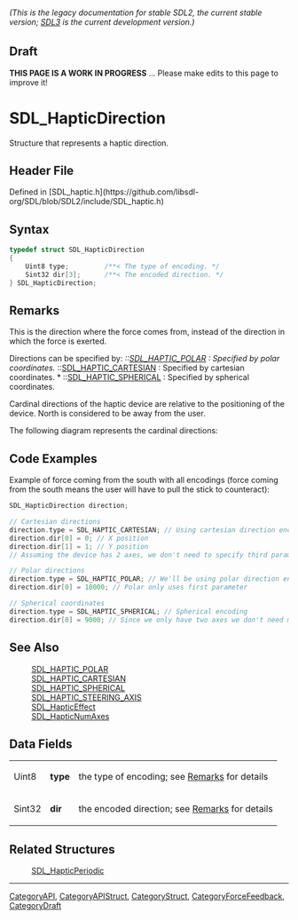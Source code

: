 ====== (This is the legacy documentation for stable SDL2, the current stable version; [https://wiki.libsdl.org/SDL3/ SDL3] is the current development version.) ======

== Draft ==

'''THIS PAGE IS A WORK IN PROGRESS''' ... Please make edits to this page to improve it!
= SDL_HapticDirection =

Structure that represents a haptic direction.

== Header File ==

Defined in [SDL_haptic.h](https://github.com/libsdl-org/SDL/blob/SDL2/include/SDL_haptic.h)

== Syntax ==

<syntaxhighlight lang='c'>
typedef struct SDL_HapticDirection
{
    Uint8 type;         /**< The type of encoding. */
    Sint32 dir[3];      /**< The encoded direction. */
} SDL_HapticDirection;</syntaxhighlight>

== Remarks ==

This is the direction where the force comes from, instead of the direction
in which the force is exerted.

Directions can be specified by: '' ::[[SDL_HAPTIC_POLAR]] : Specified by
polar coordinates. '' ::[[SDL_HAPTIC_CARTESIAN]] : Specified by cartesian
coordinates. * ::[[SDL_HAPTIC_SPHERICAL]] : Specified by spherical
coordinates.

Cardinal directions of the haptic device are relative to the positioning of
the device. North is considered to be away from the user.

The following diagram represents the cardinal directions:

== Code Examples ==

Example of force coming from the south with all encodings (force coming from the south means the user will have to pull the stick to counteract):
<syntaxhighlight lang='c++'>
SDL_HapticDirection direction;

// Cartesian directions
direction.type = SDL_HAPTIC_CARTESIAN; // Using cartesian direction encoding.
direction.dir[0] = 0; // X position
direction.dir[1] = 1; // Y position
// Assuming the device has 2 axes, we don't need to specify third parameter.

// Polar directions
direction.type = SDL_HAPTIC_POLAR; // We'll be using polar direction encoding.
direction.dir[0] = 18000; // Polar only uses first parameter

// Spherical coordinates
direction.type = SDL_HAPTIC_SPHERICAL; // Spherical encoding
direction.dir[0] = 9000; // Since we only have two axes we don't need more parameters.
</syntaxhighlight>

== See Also ==

:[[SDL_HAPTIC_POLAR]]
:[[SDL_HAPTIC_CARTESIAN]]
:[[SDL_HAPTIC_SPHERICAL]]
:[[SDL_HAPTIC_STEERING_AXIS]]
:[[SDL_HapticEffect]]
:[[SDL_HapticNumAxes]]


== Data Fields ==

{|
|Uint8
|'''type'''
|the type of encoding; see [[#type|Remarks]] for details
|-
|Sint32
|'''dir'''
|the encoded direction; see [[#type|Remarks]] for details
|}
<!-- <span style="color: green;">There was a [3] attached to '''dir''' but I thought I remembered that we aren't including those details here.  Is that right or should I put it back in because it's important?</span> -->

== Related Structures ==

:[[SDL_HapticPeriodic]]

----
[[CategoryAPI]], [[CategoryAPIStruct]], [[CategoryStruct]], [[CategoryForceFeedback]], [[CategoryDraft]]


